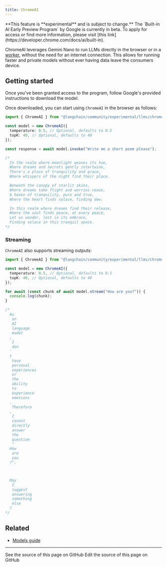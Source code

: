 ```yaml
---
title: ChromeAI
---
```


<Info>
**This feature is **experimental** and is subject to change.**
</Info>

<Note>
The `Built-in AI Early Preview Program` by Google is currently in beta. To apply for access or find more information, please visit [this link](https://developer.chrome.com/docs/ai/built-in).
</Note>

ChromeAI leverages Gemini Nano to run LLMs directly in the browser or in a [worker](https://developer.mozilla.org/en-US/docs/Web/API/Worker),
without the need for an internet connection. This allows for running faster and private models without ever having data leave the consumers device.

## Getting started

Once you've been granted access to the program, follow Google's provided instructions to download the model.

Once downloaded, you can start using `ChromeAI` in the browser as follows:

```typescript
import { ChromeAI } from "@langchain/community/experimental/llms/chrome_ai";

const model = new ChromeAI({
  temperature: 0.5, // Optional, defaults to 0.5
  topK: 40, // Optional, defaults to 40
});

const response = await model.invoke("Write me a short poem please");

/*
  In the realm where moonlight weaves its hue,
  Where dreams and secrets gently intertwine,
  There's a place of tranquility and grace,
  Where whispers of the night find their place.

  Beneath the canopy of starlit skies,
  Where dreams take flight and worries cease,
  A haven of tranquility, pure and true,
  Where the heart finds solace, finding dew.

  In this realm where dreams find their release,
  Where the soul finds peace, at every peace,
  Let us wander, lost in its embrace,
  Finding solace in this tranquil space.
*/
```

### Streaming

`ChromeAI` also supports streaming outputs:

```typescript
import { ChromeAI } from "@langchain/community/experimental/llms/chrome_ai";

const model = new ChromeAI({
  temperature: 0.5, // Optional, defaults to 0.5
  topK: 40, // Optional, defaults to 40
});

for await (const chunk of await model.stream("How are you?")) {
  console.log(chunk);
}

/*
  As
   an
   AI
   language
   model
  ,
   I
   don
  '
  t
   have
   personal
   experiences
   or
   the
   ability
   to
   experience
   emotions
  .
   Therefore
  ,
   I
   cannot
   directly
   answer
   the
   question
   "
  How
   are
   you
  ?".



  May
   I
   suggest
   answering
   something
   else
  ?
*/
```

## Related


- [Models guide](/oss/javascript/langchain/models)

---

<CardGroup cols={2}>
  <Card title="View Source" icon="eye" href="https://github.com/langchain-ai/docs/blob/main/src/oss/javascript/integrations/llms/chrome_ai.mdx">
    See the source of this page on GitHub
  </Card>
  <Card title="Edit Source" icon="pen-to-square" href="https://github.com/langchain-ai/docs/edit/main/src/oss/javascript/integrations/llms/chrome_ai.mdx">
    Edit the source of this page on GitHub
  </Card>
</CardGroup>
